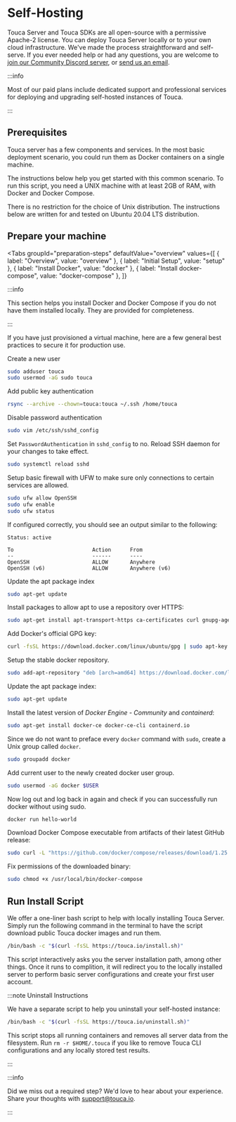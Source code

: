 
# Self-Hosting

Touca Server and Touca SDKs are all open-source with a permissive Apache-2
license. You can deploy Touca Server locally or to your own cloud
infrastructure. We've made the process straightforward and self-serve. If you
ever needed help or had any questions, you are welcome to
[join our Community Discord server](https://touca.io/discord), or
[send us an email](mailto:support@touca.io).

:::info

Most of our paid plans include dedicated support and professional services for
deploying and upgrading self-hosted instances of Touca.

:::

## Prerequisites

Touca server has a few components and services. In the most basic deployment
scenario, you could run them as Docker containers on a single machine.

The instructions below help you get started with this common scenario. To run
this script, you need a UNIX machine with at least 2GB of RAM, with Docker and
Docker Compose.

There is no restriction for the choice of Unix distribution. The instructions
below are written for and tested on Ubuntu 20.04 LTS distribution.

## Prepare your machine

<Tabs
  groupId="preparation-steps"
  defaultValue="overview"
  values={[
    { label: "Overview", value: "overview" },
    { label: "Initial Setup", value: "setup" },
    { label: "Install Docker", value: "docker" },
    { label: "Install docker-compose", value: "docker-compose" },
  ]}
>
  <TabItem value="overview">

:::info

This section helps you install Docker and Docker Compose if you do not have them
installed locally. They are provided for completeness.

:::

  </TabItem>
  <TabItem value="setup">

If you have just provisioned a virtual machine, here are a few general best
practices to secure it for production use.

Create a new user

```bash
sudo adduser touca
sudo usermod -aG sudo touca
```

Add public key authentication

```bash
rsync --archive --chown=touca:touca ~/.ssh /home/touca
```

Disable password authentication

```bash
sudo vim /etc/ssh/sshd_config
```

Set `PasswordAuthentication` in `sshd_config` to no. Reload SSH daemon for your
changes to take effect.

```bash
sudo systemctl reload sshd
```

Setup basic firewall with UFW to make sure only connections to certain services
are allowed.

```bash
sudo ufw allow OpenSSH
sudo ufw enable
sudo ufw status
```

If configured correctly, you should see an output similar to the following:

```plaintext
Status: active

To                         Action      From
--                         ------      ----
OpenSSH                    ALLOW       Anywhere
OpenSSH (v6)               ALLOW       Anywhere (v6)
```

</TabItem>
<TabItem value="docker">

Update the apt package index

```bash
sudo apt-get update
```

Install packages to allow apt to use a repository over HTTPS:

```bash
sudo apt-get install apt-transport-https ca-certificates curl gnupg-agent software-properties-common
```

Add Docker's official GPG key:

```bash
curl -fsSL https://download.docker.com/linux/ubuntu/gpg | sudo apt-key add -
```

Setup the stable docker repository.

```bash
sudo add-apt-repository "deb [arch=amd64] https://download.docker.com/linux/ubuntu $(lsb_release -cs) stable"
```

Update the apt package index:

```bash
sudo apt-get update
```

Install the latest version of _Docker Engine - Community_ and _containerd_:

```bash
sudo apt-get install docker-ce docker-ce-cli containerd.io
```

Since we do not want to preface every `docker` command with `sudo`, create a
Unix group called `docker`.

```bash
sudo groupadd docker
```

Add current user to the newly created docker user group.

```bash
sudo usermod -aG docker $USER
```

Now log out and log back in again and check if you can successfully run docker
without using sudo.

```bash
docker run hello-world
```

  </TabItem>
  <TabItem value="docker-compose">

Download Docker Compose executable from artifacts of their latest GitHub
release:

```bash
sudo curl -L "https://github.com/docker/compose/releases/download/1.25.3/docker-compose-$(uname -s)-$(uname -m)" -o /usr/local/bin/docker-compose
```

Fix permissions of the downloaded binary:

```bash
sudo chmod +x /usr/local/bin/docker-compose
```

  </TabItem>
</Tabs>

## Run Install Script

We offer a one-liner bash script to help with locally installing Touca Server.
Simply run the following command in the terminal to have the script download
public Touca docker images and run them.

```bash
/bin/bash -c "$(curl -fsSL https://touca.io/install.sh)"
```

This script interactively asks you the server installation path, among other
things. Once it runs to complition, it will redirect you to the locally
installed server to perform basic server configurations and create your first
user account.

:::note Uninstall Instructions

We have a separate script to help you uninstall your self-hosted instance:

```bash
/bin/bash -c "$(curl -fsSL https://touca.io/uninstall.sh)"
```

This script stops all running containers and removes all server data from the
filesystem. Run `rm -r $HOME/.touca` if you like to remove Touca CLI
configurations and any locally stored test results.

:::

:::info

Did we miss out a required step? We'd love to hear about your experience. Share
your thoughts with [support@touca.io](mailto:support@touca.io).

:::
